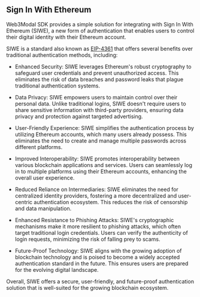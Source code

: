## Sign In With Ethereum

Web3Modal SDK provides a simple solution for integrating with Sign In With Ethereum (SIWE), a new form of authentication that enables users to control their digital identity with their Ethereum account.

SIWE is a standard also known as [EIP-4361](https://docs.login.xyz/general-information/siwe-overview/eip-4361) that offers several benefits over traditional authentication methods, including:

- Enhanced Security: SIWE leverages Ethereum's robust cryptography to safeguard user credentials and prevent unauthorized access. This eliminates the risk of data breaches and password leaks that plague traditional authentication systems.

- Data Privacy: SIWE empowers users to maintain control over their personal data. Unlike traditional logins, SIWE doesn't require users to share sensitive information with third-party providers, ensuring data privacy and protection against targeted advertising.

- User-Friendly Experience: SIWE simplifies the authentication process by utilizing Ethereum accounts, which many users already possess. This eliminates the need to create and manage multiple passwords across different platforms.

- Improved Interoperability: SIWE promotes interoperability between various blockchain applications and services. Users can seamlessly log in to multiple platforms using their Ethereum accounts, enhancing the overall user experience.

- Reduced Reliance on Intermediaries: SIWE eliminates the need for centralized identity providers, fostering a more decentralized and user-centric authentication ecosystem. This reduces the risk of censorship and data manipulation.

- Enhanced Resistance to Phishing Attacks: SIWE's cryptographic mechanisms make it more resilient to phishing attacks, which often target traditional login credentials. Users can verify the authenticity of login requests, minimizing the risk of falling prey to scams.

- Future-Proof Technology: SIWE aligns with the growing adoption of blockchain technology and is poised to become a widely accepted authentication standard in the future. This ensures users are prepared for the evolving digital landscape.

Overall, SIWE offers a secure, user-friendly, and future-proof authentication solution that is well-suited for the growing blockchain ecosystem.

